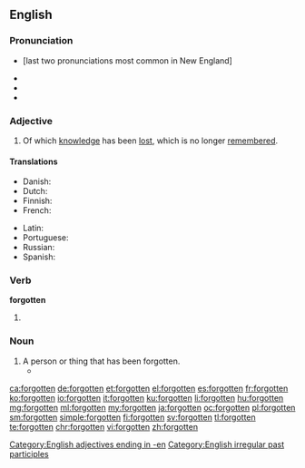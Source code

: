 ==English==

===Pronunciation===
* {{IPA|/ˈfoɻɡɒtən/, /ˈfəˈɡʌt.n̩/, /ˈfɚˈɡʌt.n̩/}} [last two pronunciations most common in New England]
* {{audio|en-us-forgotten.ogg|Audio (US)}}
* {{audio|en-us-ne-forgotten.ogg|Audio (US)}}
* {{audio|en-us-ne-2-forgotten.ogg|Audio (US)}}

===Adjective===
{{en-adj}}

# Of which [[knowledge]] has been [[lost]], which is no longer [[remember]]ed.

====Translations====
{{trans-top|of which knowledge has been lost, which is no longer remembered}}
* Danish: {{t-|da|glemt}}
* Dutch: {{t+|nl|vergeten}}
* Finnish: {{t-|fi|unohdettu}}
* French: {{t+|fr|oublié}}
{{trans-mid}}
* Latin: {{t-|la|oblitus}}
* Portuguese: {{t+|pt|esquecido}}
* Russian: {{t+|ru|забытый|tr=zabýtyj}}
* Spanish: {{t+|es|olvidado}}
{{trans-bottom}}

===Verb===
'''forgotten'''

# {{past participle of|forget|lang=en}}

===Noun===
{{en-noun}}

# A person or thing that has been forgotten.
#* {{quote-news|year=2007|date=December 31|author=Alan Feuer|title=Headliners of 07: A Subway Savior, Rampaging Rats, and a $12 Million Dog|work=New York Times|url=http://www.nytimes.com/2007/12/31/nyregion/31onehits.html
|passage=Luckily for these unfortunate '''forgottens''', New Year is approaching, a time when, despite the intuitions of the calendar, our thoughts often turn to the past. }}

[[Category:English adjectives ending in -en]]
[[Category:English irregular past participles]]

[[ca:forgotten]]
[[de:forgotten]]
[[et:forgotten]]
[[el:forgotten]]
[[es:forgotten]]
[[fr:forgotten]]
[[ko:forgotten]]
[[io:forgotten]]
[[it:forgotten]]
[[ku:forgotten]]
[[li:forgotten]]
[[hu:forgotten]]
[[mg:forgotten]]
[[ml:forgotten]]
[[my:forgotten]]
[[ja:forgotten]]
[[oc:forgotten]]
[[pl:forgotten]]
[[sm:forgotten]]
[[simple:forgotten]]
[[fi:forgotten]]
[[sv:forgotten]]
[[tl:forgotten]]
[[te:forgotten]]
[[chr:forgotten]]
[[vi:forgotten]]
[[zh:forgotten]]